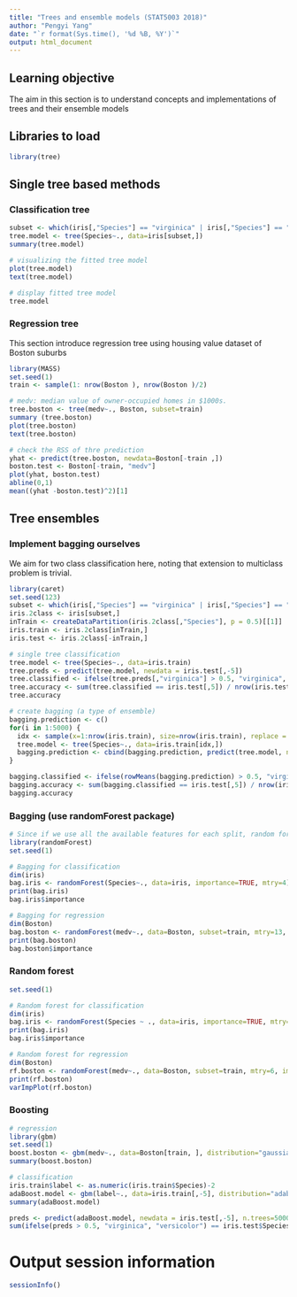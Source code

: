 ```yaml
---
title: "Trees and ensemble models (STAT5003 2018)"
author: "Pengyi Yang"
date: "`r format(Sys.time(), '%d %B, %Y')`"
output: html_document
---
```


## Learning objective
The aim in this section is to understand concepts and implementations of trees and their ensemble models

## Libraries to load
```r
library(tree)
```

## Single tree based methods 
### Classification tree
```r
subset <- which(iris[,"Species"] == "virginica" | iris[,"Species"] == "versicolor")
tree.model <- tree(Species~., data=iris[subset,])
summary(tree.model)

# visualizing the fitted tree model
plot(tree.model)
text(tree.model)

# display fitted tree model
tree.model
```

### Regression tree
This section introduce regression tree using housing value dataset of Boston suburbs
```r
library(MASS) 
set.seed(1)
train <- sample(1: nrow(Boston ), nrow(Boston )/2)

# medv: median value of owner-occupied homes in $1000s.
tree.boston <- tree(medv~., Boston, subset=train) 
summary (tree.boston)
plot(tree.boston) 
text(tree.boston)

# check the RSS of thre prediction
yhat <- predict(tree.boston, newdata=Boston[-train ,])
boston.test <- Boston[-train, "medv"]
plot(yhat, boston.test) 
abline(0,1)
mean((yhat -boston.test)^2)[1]
```

## Tree ensembles

### Implement bagging ourselves
We aim for two class classification here, noting that extension to multiclass problem is trivial. 
```r
library(caret)
set.seed(123)
subset <- which(iris[,"Species"] == "virginica" | iris[,"Species"] == "versicolor")
iris.2class <- iris[subset,]
inTrain <- createDataPartition(iris.2class[,"Species"], p = 0.5)[[1]]
iris.train <- iris.2class[inTrain,]
iris.test <- iris.2class[-inTrain,]

# single tree classification 
tree.model <- tree(Species~., data=iris.train)
tree.preds <- predict(tree.model, newdata = iris.test[,-5])
tree.classified <- ifelse(tree.preds[,"virginica"] > 0.5, "virginica", "versicolor")
tree.accuracy <- sum(tree.classified == iris.test[,5]) / nrow(iris.test)
tree.accuracy

# create bagging (a type of ensemble)
bagging.prediction <- c()
for(i in 1:5000) {
  idx <- sample(x=1:nrow(iris.train), size=nrow(iris.train), replace = TRUE)
  tree.model <- tree(Species~., data=iris.train[idx,])
  bagging.prediction <- cbind(bagging.prediction, predict(tree.model, newdata = iris.test[,-5])[,"virginica"])
}

bagging.classified <- ifelse(rowMeans(bagging.prediction) > 0.5, "virginica", "versicolor")
bagging.accuracy <- sum(bagging.classified == iris.test[,5]) / nrow(iris.test)
bagging.accuracy
```


### Bagging (use randomForest package)
```r
# Since if we use all the available features for each split, random forest will reduce into bagging. Here we testing bagging by using random forest package and allowing the use of all features.
library(randomForest)
set.seed(1)

# Bagging for classification
dim(iris)
bag.iris <- randomForest(Species~., data=iris, importance=TRUE, mtry=4)
print(bag.iris)
bag.iris$importance

# Bagging for regression
dim(Boston)
bag.boston <- randomForest(medv~., data=Boston, subset=train, mtry=13, importance=TRUE)
print(bag.boston)
bag.boston$importance
```



### Random forest
```r
set.seed(1)

# Random forest for classification
dim(iris)
bag.iris <- randomForest(Species ~ ., data=iris, importance=TRUE, mtry=1)
print(bag.iris)
bag.iris$importance

# Random forest for regression
dim(Boston)
rf.boston <- randomForest(medv~., data=Boston, subset=train, mtry=6, importance=TRUE)
print(rf.boston)
varImpPlot(rf.boston)
```

### Boosting
```r
# regression
library(gbm)
set.seed(1)
boost.boston <- gbm(medv~., data=Boston[train, ], distribution="gaussian", n.trees=5000)
summary(boost.boston)

# classification
iris.train$label <- as.numeric(iris.train$Species)-2
adaBoost.model <- gbm(label~., data=iris.train[,-5], distribution="adaboost", n.trees=5000)
summary(adaBoost.model)

preds <- predict(adaBoost.model, newdata = iris.test[,-5], n.trees=5000, type="response")
sum(ifelse(preds > 0.5, "virginica", "versicolor") == iris.test$Species) / nrow(iris.test)
```

# Output session information
```r
sessionInfo()
```





